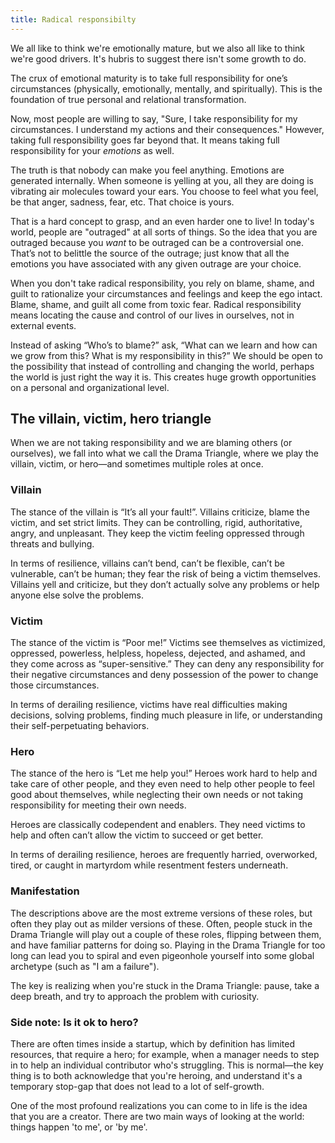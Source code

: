 ```yaml
---
title: Radical responsibilty
---
```



<Podcast code="2872528" />

We all like to think we're emotionally mature, but we also all like to think we're good drivers. It's hubris to suggest there isn't some growth to do.

The crux of emotional maturity is to take full responsibility for one’s circumstances (physically, emotionally, mentally, and spiritually). This is the foundation of true personal and relational transformation.

Now, most people are willing to say, "Sure, I take responsibility for my circumstances. I understand my actions and their consequences." However, taking full responsibility goes far beyond that. It means taking full responsibility for your *emotions* as well.

The truth is that nobody can make you feel anything. Emotions are generated internally. When someone is yelling at you, all they are doing is vibrating air molecules toward your ears. You choose to feel what you feel, be that anger, sadness, fear, etc. That choice is yours.

That is a hard concept to grasp, and an even harder one to live! In today's world, people are "outraged" at all sorts of things. So the idea that you are outraged because you *want* to be outraged can be a controversial one. That’s not to belittle the source of the outrage; just know that all the emotions you have associated with any given outrage are your choice.

When you don't take radical responsibility, you rely on blame, shame, and guilt to rationalize your circumstances and feelings and keep the ego intact. Blame, shame, and guilt all come from toxic fear. Radical responsibility means locating the cause and control of our lives in ourselves, not in external events.

Instead of asking “Who’s to blame?” ask, “What can we learn and how can we grow from this? What is my responsibility in this?” We should be open to the possibility that instead of controlling and changing the world, perhaps the world is just right the way it is. This creates huge growth opportunities on a personal and organizational level.

## The villain, victim, hero triangle

When we are not taking responsibility and we are blaming others (or ourselves), we fall into what we call the Drama Triangle, where we play the villain, victim, or hero—and sometimes multiple roles at once.

### Villain

The stance of the villain is “It’s all your fault!”. Villains criticize, blame the victim, and set strict limits. They can be controlling, rigid, authoritative, angry, and unpleasant. They keep the victim feeling oppressed through threats and bullying.

In terms of resilience, villains can’t bend, can’t be flexible, can’t be vulnerable, can’t be human; they fear the risk of being a victim themselves. Villains yell and criticize, but they don’t actually solve any problems or help anyone else solve the problems.

### Victim

The stance of the victim is “Poor me!” Victims see themselves as victimized, oppressed, powerless, helpless, hopeless, dejected, and ashamed, and they come across as “super-sensitive.” They can deny any responsibility for their negative circumstances and deny possession of the power to change those circumstances.

In terms of derailing resilience, victims have real difficulties making decisions, solving problems, finding much pleasure in life, or understanding their self-perpetuating behaviors.

### Hero

The stance of the hero is “Let me help you!” Heroes work hard to help and take care of other people, and they even need to help other people to feel good about themselves, while neglecting their own needs or not taking responsibility for meeting their own needs.

Heroes are classically codependent and enablers. They need victims to help and often can’t allow the victim to succeed or get better.

In terms of derailing resilience, heroes are frequently harried, overworked, tired, or caught in martyrdom while resentment festers underneath.

### Manifestation

The descriptions above are the most extreme versions of these roles, but often they play out as milder versions of these. Often, people stuck in the Drama Triangle will play out a couple of these roles, flipping between them, and have familiar patterns for doing so. Playing in the Drama Triangle for too long can lead you to spiral and even pigeonhole yourself into some global archetype (such as "I am a failure").

The key is realizing when you're stuck in the Drama Triangle: pause, take a deep breath, and try to approach the problem with curiosity.

### Side note: Is it ok to hero?

There are often times inside a startup, which by definition has limited resources, that require a hero; for example, when a manager needs to step in to help an individual contributor who's struggling. This is normal—the key thing is to both acknowledge that you're heroing, and understand it's a temporary stop-gap that does not lead to a lot of self-growth.

One of the most profound realizations you can come to in life is the idea that you are a creator. There are two main ways of looking at the world: things happen 'to me', or 'by me'.